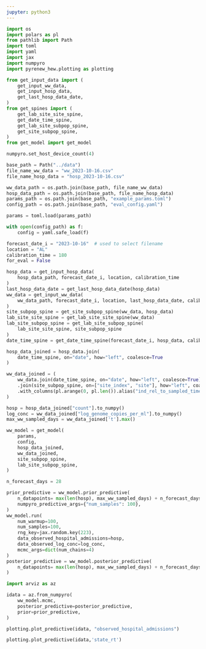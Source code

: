 ```yaml
---
jupyter: python3
---
```


```python
import os
import polars as pl
from pathlib import Path
import toml
import yaml
import jax
import numpyro
import pyrenew_hew.plotting as plotting

from get_input_data import (
    get_input_ww_data,
    get_input_hosp_data,
    get_last_hosp_data_date,
)
from get_spines import (
    get_lab_site_site_spine,
    get_date_time_spine,
    get_lab_site_subpop_spine,
    get_site_subpop_spine,
)
from get_model import get_model

numpyro.set_host_device_count(4)
```

```python

base_path = Path("../data")
file_name_ww_data = "ww_2023-10-16.csv"
file_name_hosp_data = "hosp_2023-10-16.csv"

ww_data_path = os.path.join(base_path, file_name_ww_data)
hosp_data_path = os.path.join(base_path, file_name_hosp_data)
params_path = os.path.join(base_path, "example_params.toml")
config_path = os.path.join(base_path, "eval_config.yaml")

params = toml.load(params_path)

with open(config_path) as f:
    config = yaml.safe_load(f)

forecast_date_i = "2023-10-16"  # used to select filename
location = "AL"
calibration_time = 180
for_eval = False

hosp_data = get_input_hosp_data(
    hosp_data_path, forecast_date_i, location, calibration_time
)
last_hosp_data_date = get_last_hosp_data_date(hosp_data)
ww_data = get_input_ww_data(
    ww_data_path, forecast_date_i, location, last_hosp_data_date, calibration_time
)
site_subpop_spine = get_site_subpop_spine(ww_data, hosp_data)
lab_site_site_spine = get_lab_site_site_spine(ww_data)
lab_site_subpop_spine = get_lab_site_subpop_spine(
    lab_site_site_spine, site_subpop_spine
)
date_time_spine = get_date_time_spine(forecast_date_i, hosp_data, calibration_time)
```

```python
hosp_data_joined = hosp_data.join(
    date_time_spine, on="date", how="left", coalesce=True
)

ww_data_joined = (
    ww_data.join(date_time_spine, on="date", how="left", coalesce=True)
    .join(site_subpop_spine, on=["site_index", "site"], how="left", coalesce=True)
    .with_columns(pl.arange(0, pl.len()).alias("ind_rel_to_sampled_times"))
)
```

```python
hosp = hosp_data_joined["count"].to_numpy()
log_conc = ww_data_joined["log_genome_copies_per_ml"].to_numpy()
max_ww_sampled_days = ww_data_joined['t'].max()
```

```python
ww_model = get_model(
    params,
    config,
    hosp_data_joined,
    ww_data_joined,
    site_subpop_spine,
    lab_site_subpop_spine,
)
```

```python
n_forecast_days = 28

prior_predictive = ww_model.prior_predictive(
    n_datapoints= max(len(hosp), max_ww_sampled_days) + n_forecast_days,
    numpyro_predictive_args={"num_samples": 100},
)
ww_model.run(
    num_warmup=100,
    num_samples=100,
    rng_key=jax.random.key(223),
    data_observed_hospital_admissions=hosp,
    data_observed_log_conc=log_conc,
    mcmc_args=dict(num_chains=4)
)
posterior_predictive = ww_model.posterior_predictive(
    n_datapoints= max(len(hosp), max_ww_sampled_days) + n_forecast_days, is_predictive=True
)
```

```python
import arviz as az

idata = az.from_numpyro(
    ww_model.mcmc,
    posterior_predictive=posterior_predictive,
    prior=prior_predictive,
)
```

```python
plotting.plot_predictive(idata, "observed_hospital_admissions")
```

```python
plotting.plot_predictive(idata,'state_rt')
```

